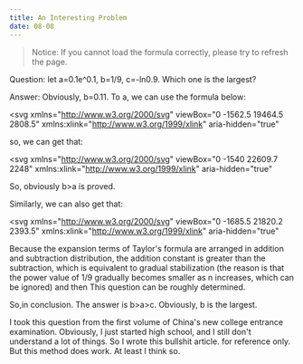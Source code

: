 ```yaml
---
title: An Interesting Problem
date: 08-08
---
```


> Notice: If you cannot load the formula correctly, please try to refresh the page.

Question: let a=0.1e^0.1, b=1/9, c=-ln0.9. Which one is the largest?

Answer: Obviously, b=0.11. To a, we can use the formula below:

<svg
  xmlns="http://www.w3.org/2000/svg"
  viewBox="0 -1562.5 19464.5 2808.5"
  xmlns:xlink="http://www.w3.org/1999/xlink"
  aria-hidden="true"
>
  <defs>
    <path
      id="MJX-178-TEX-I-1D452"
      d="M39 168Q39 225 58 272T107 350T174 402T244 433T307 442H310Q355 442 388 420T421 355Q421 265 310 237Q261 224 176 223Q139 223 138 221Q138 219 132 186T125 128Q125 81 146 54T209 26T302 45T394 111Q403 121 406 121Q410 121 419 112T429 98T420 82T390 55T344 24T281 -1T205 -11Q126 -11 83 42T39 168ZM373 353Q367 405 305 405Q272 405 244 391T199 357T170 316T154 280T149 261Q149 260 169 260Q282 260 327 284T373 353Z"
    ></path>
    <path
      id="MJX-178-TEX-I-1D465"
      d="M52 289Q59 331 106 386T222 442Q257 442 286 424T329 379Q371 442 430 442Q467 442 494 420T522 361Q522 332 508 314T481 292T458 288Q439 288 427 299T415 328Q415 374 465 391Q454 404 425 404Q412 404 406 402Q368 386 350 336Q290 115 290 78Q290 50 306 38T341 26Q378 26 414 59T463 140Q466 150 469 151T485 153H489Q504 153 504 145Q504 144 502 134Q486 77 440 33T333 -11Q263 -11 227 52Q186 -10 133 -10H127Q78 -10 57 16T35 71Q35 103 54 123T99 143Q142 143 142 101Q142 81 130 66T107 46T94 41L91 40Q91 39 97 36T113 29T132 26Q168 26 194 71Q203 87 217 139T245 247T261 313Q266 340 266 352Q266 380 251 392T217 404Q177 404 142 372T93 290Q91 281 88 280T72 278H58Q52 284 52 289Z"
    ></path>
    <path
      id="MJX-178-TEX-N-3D"
      d="M56 347Q56 360 70 367H707Q722 359 722 347Q722 336 708 328L390 327H72Q56 332 56 347ZM56 153Q56 168 72 173H708Q722 163 722 153Q722 140 707 133H70Q56 140 56 153Z"
    ></path>
    <path
      id="MJX-178-TEX-LO-2211"
      d="M60 948Q63 950 665 950H1267L1325 815Q1384 677 1388 669H1348L1341 683Q1320 724 1285 761Q1235 809 1174 838T1033 881T882 898T699 902H574H543H251L259 891Q722 258 724 252Q725 250 724 246Q721 243 460 -56L196 -356Q196 -357 407 -357Q459 -357 548 -357T676 -358Q812 -358 896 -353T1063 -332T1204 -283T1307 -196Q1328 -170 1348 -124H1388Q1388 -125 1381 -145T1356 -210T1325 -294L1267 -449L666 -450Q64 -450 61 -448Q55 -446 55 -439Q55 -437 57 -433L590 177Q590 178 557 222T452 366T322 544L56 909L55 924Q55 945 60 948Z"
    ></path>
    <path
      id="MJX-178-TEX-I-1D45B"
      d="M21 287Q22 293 24 303T36 341T56 388T89 425T135 442Q171 442 195 424T225 390T231 369Q231 367 232 367L243 378Q304 442 382 442Q436 442 469 415T503 336T465 179T427 52Q427 26 444 26Q450 26 453 27Q482 32 505 65T540 145Q542 153 560 153Q580 153 580 145Q580 144 576 130Q568 101 554 73T508 17T439 -10Q392 -10 371 17T350 73Q350 92 386 193T423 345Q423 404 379 404H374Q288 404 229 303L222 291L189 157Q156 26 151 16Q138 -11 108 -11Q95 -11 87 -5T76 7T74 17Q74 30 112 180T152 343Q153 348 153 366Q153 405 129 405Q91 405 66 305Q60 285 60 284Q58 278 41 278H27Q21 284 21 287Z"
    ></path>
    <path
      id="MJX-178-TEX-N-30"
      d="M96 585Q152 666 249 666Q297 666 345 640T423 548Q460 465 460 320Q460 165 417 83Q397 41 362 16T301 -15T250 -22Q224 -22 198 -16T137 16T82 83Q39 165 39 320Q39 494 96 585ZM321 597Q291 629 250 629Q208 629 178 597Q153 571 145 525T137 333Q137 175 145 125T181 46Q209 16 250 16Q290 16 318 46Q347 76 354 130T362 333Q362 478 354 524T321 597Z"
    ></path>
    <path
      id="MJX-178-TEX-N-221E"
      d="M55 217Q55 305 111 373T254 442Q342 442 419 381Q457 350 493 303L507 284L514 294Q618 442 747 442Q833 442 888 374T944 214Q944 128 889 59T743 -11Q657 -11 580 50Q542 81 506 128L492 147L485 137Q381 -11 252 -11Q166 -11 111 57T55 217ZM907 217Q907 285 869 341T761 397Q740 397 720 392T682 378T648 359T619 335T594 310T574 285T559 263T548 246L543 238L574 198Q605 158 622 138T664 94T714 61T765 51Q827 51 867 100T907 217ZM92 214Q92 145 131 89T239 33Q357 33 456 193L425 233Q364 312 334 337Q285 380 233 380Q171 380 132 331T92 214Z"
    ></path>
    <path
      id="MJX-178-TEX-N-21"
      d="M78 661Q78 682 96 699T138 716T180 700T199 661Q199 654 179 432T158 206Q156 198 139 198Q121 198 119 206Q118 209 98 431T78 661ZM79 61Q79 89 97 105T141 121Q164 119 181 104T198 61Q198 31 181 16T139 1Q114 1 97 16T79 61Z"
    ></path>
    <path
      id="MJX-178-TEX-N-31"
      d="M213 578L200 573Q186 568 160 563T102 556H83V602H102Q149 604 189 617T245 641T273 663Q275 666 285 666Q294 666 302 660V361L303 61Q310 54 315 52T339 48T401 46H427V0H416Q395 3 257 3Q121 3 100 0H88V46H114Q136 46 152 46T177 47T193 50T201 52T207 57T213 61V578Z"
    ></path>
    <path
      id="MJX-178-TEX-N-2B"
      d="M56 237T56 250T70 270H369V420L370 570Q380 583 389 583Q402 583 409 568V270H707Q722 262 722 250T707 230H409V-68Q401 -82 391 -82H389H387Q375 -82 369 -68V230H70Q56 237 56 250Z"
    ></path>
    <path
      id="MJX-178-TEX-N-32"
      d="M109 429Q82 429 66 447T50 491Q50 562 103 614T235 666Q326 666 387 610T449 465Q449 422 429 383T381 315T301 241Q265 210 201 149L142 93L218 92Q375 92 385 97Q392 99 409 186V189H449V186Q448 183 436 95T421 3V0H50V19V31Q50 38 56 46T86 81Q115 113 136 137Q145 147 170 174T204 211T233 244T261 278T284 308T305 340T320 369T333 401T340 431T343 464Q343 527 309 573T212 619Q179 619 154 602T119 569T109 550Q109 549 114 549Q132 549 151 535T170 489Q170 464 154 447T109 429Z"
    ></path>
    <path
      id="MJX-178-TEX-N-33"
      d="M127 463Q100 463 85 480T69 524Q69 579 117 622T233 665Q268 665 277 664Q351 652 390 611T430 522Q430 470 396 421T302 350L299 348Q299 347 308 345T337 336T375 315Q457 262 457 175Q457 96 395 37T238 -22Q158 -22 100 21T42 130Q42 158 60 175T105 193Q133 193 151 175T169 130Q169 119 166 110T159 94T148 82T136 74T126 70T118 67L114 66Q165 21 238 21Q293 21 321 74Q338 107 338 175V195Q338 290 274 322Q259 328 213 329L171 330L168 332Q166 335 166 348Q166 366 174 366Q202 366 232 371Q266 376 294 413T322 525V533Q322 590 287 612Q265 626 240 626Q208 626 181 615T143 592T132 580H135Q138 579 143 578T153 573T165 566T175 555T183 540T186 520Q186 498 172 481T127 463Z"
    ></path>
    <path
      id="MJX-178-TEX-N-22C5"
      d="M78 250Q78 274 95 292T138 310Q162 310 180 294T199 251Q199 226 182 208T139 190T96 207T78 250Z"
    ></path>
  </defs>
  <g
    stroke="currentColor"
    fill="currentColor"
    stroke-width="0"
    transform="matrix(1 0 0 -1 0 0)"
  >
    <g data-mml-node="math">
      <g data-mml-node="msup">
        <g data-mml-node="mi">
          <use xlink:href="#MJX-178-TEX-I-1D452"></use>
        </g>
        <g
          data-mml-node="TeXAtom"
          transform="translate(466, 413) scale(0.707)"
          data-mjx-texclass="ORD"
        >
          <g data-mml-node="mi">
            <use xlink:href="#MJX-178-TEX-I-1D465"></use>
          </g>
        </g>
      </g>
      <g data-mml-node="mo" transform="translate(1198.2, 0)">
        <use xlink:href="#MJX-178-TEX-N-3D"></use>
      </g>
      <g data-mml-node="munderover" transform="translate(2254, 0)">
        <g data-mml-node="mo">
          <use xlink:href="#MJX-178-TEX-LO-2211"></use>
        </g>
        <g
          data-mml-node="TeXAtom"
          transform="translate(58, -1087.9) scale(0.707)"
          data-mjx-texclass="ORD"
        >
          <g data-mml-node="mi">
            <use xlink:href="#MJX-178-TEX-I-1D45B"></use>
          </g>
          <g data-mml-node="mo" transform="translate(600, 0)">
            <use xlink:href="#MJX-178-TEX-N-3D"></use>
          </g>
          <g data-mml-node="mn" transform="translate(1378, 0)">
            <use xlink:href="#MJX-178-TEX-N-30"></use>
          </g>
        </g>
        <g
          data-mml-node="TeXAtom"
          transform="translate(368.4, 1150) scale(0.707)"
          data-mjx-texclass="ORD"
        >
          <g data-mml-node="TeXAtom" data-mjx-texclass="ORD">
            <g data-mml-node="mo">
              <use xlink:href="#MJX-178-TEX-N-221E"></use>
            </g>
          </g>
        </g>
      </g>
      <g data-mml-node="mfrac" transform="translate(3864.7, 0)">
        <g data-mml-node="msup" transform="translate(220, 676)">
          <g data-mml-node="mi">
            <use xlink:href="#MJX-178-TEX-I-1D465"></use>
          </g>
          <g
            data-mml-node="TeXAtom"
            transform="translate(572, 363) scale(0.707)"
            data-mjx-texclass="ORD"
          >
            <g data-mml-node="mi">
              <use xlink:href="#MJX-178-TEX-I-1D45B"></use>
            </g>
          </g>
        </g>
        <g data-mml-node="mrow" transform="translate(304.1, -686)">
          <g data-mml-node="mi">
            <use xlink:href="#MJX-178-TEX-I-1D45B"></use>
          </g>
          <g data-mml-node="mo" transform="translate(600, 0)">
            <use xlink:href="#MJX-178-TEX-N-21"></use>
          </g>
        </g>
        <rect width="1246.3" height="60" x="120" y="220"></rect>
      </g>
      <g data-mml-node="mo" transform="translate(5628.7, 0)">
        <use xlink:href="#MJX-178-TEX-N-3D"></use>
      </g>
      <g data-mml-node="mn" transform="translate(6684.5, 0)">
        <use xlink:href="#MJX-178-TEX-N-31"></use>
      </g>
      <g data-mml-node="mo" transform="translate(7406.7, 0)">
        <use xlink:href="#MJX-178-TEX-N-2B"></use>
      </g>
      <g data-mml-node="mi" transform="translate(8407, 0)">
        <use xlink:href="#MJX-178-TEX-I-1D465"></use>
      </g>
      <g data-mml-node="mo" transform="translate(9201.2, 0)">
        <use xlink:href="#MJX-178-TEX-N-2B"></use>
      </g>
      <g data-mml-node="mfrac" transform="translate(10201.4, 0)">
        <g data-mml-node="msup" transform="translate(220, 676)">
          <g data-mml-node="mi">
            <use xlink:href="#MJX-178-TEX-I-1D465"></use>
          </g>
          <g
            data-mml-node="TeXAtom"
            transform="translate(572, 363) scale(0.707)"
            data-mjx-texclass="ORD"
          >
            <g data-mml-node="mn">
              <use xlink:href="#MJX-178-TEX-N-32"></use>
            </g>
          </g>
        </g>
        <g data-mml-node="mrow" transform="translate(318.8, -686)">
          <g data-mml-node="mn">
            <use xlink:href="#MJX-178-TEX-N-32"></use>
          </g>
          <g data-mml-node="mo" transform="translate(500, 0)">
            <use xlink:href="#MJX-178-TEX-N-21"></use>
          </g>
        </g>
        <rect width="1175.6" height="60" x="120" y="220"></rect>
      </g>
      <g data-mml-node="mo" transform="translate(11839.2, 0)">
        <use xlink:href="#MJX-178-TEX-N-2B"></use>
      </g>
      <g data-mml-node="mfrac" transform="translate(12839.4, 0)">
        <g data-mml-node="msup" transform="translate(220, 676)">
          <g data-mml-node="mi">
            <use xlink:href="#MJX-178-TEX-I-1D465"></use>
          </g>
          <g
            data-mml-node="TeXAtom"
            transform="translate(572, 363) scale(0.707)"
            data-mjx-texclass="ORD"
          >
            <g data-mml-node="mn">
              <use xlink:href="#MJX-178-TEX-N-33"></use>
            </g>
          </g>
        </g>
        <g data-mml-node="mrow" transform="translate(318.8, -686)">
          <g data-mml-node="mn">
            <use xlink:href="#MJX-178-TEX-N-33"></use>
          </g>
          <g data-mml-node="mo" transform="translate(500, 0)">
            <use xlink:href="#MJX-178-TEX-N-21"></use>
          </g>
        </g>
        <rect width="1175.6" height="60" x="120" y="220"></rect>
      </g>
      <g data-mml-node="mo" transform="translate(14477.2, 0)">
        <use xlink:href="#MJX-178-TEX-N-2B"></use>
      </g>
      <g data-mml-node="mo" transform="translate(15477.4, 0)">
        <use xlink:href="#MJX-178-TEX-N-22C5"></use>
      </g>
      <g data-mml-node="mo" transform="translate(15977.6, 0)">
        <use xlink:href="#MJX-178-TEX-N-22C5"></use>
      </g>
      <g data-mml-node="mo" transform="translate(16477.8, 0)">
        <use xlink:href="#MJX-178-TEX-N-22C5"></use>
      </g>
      <g data-mml-node="mo" transform="translate(16978.1, 0)">
        <use xlink:href="#MJX-178-TEX-N-2B"></use>
      </g>
      <g data-mml-node="mfrac" transform="translate(17978.3, 0)">
        <g data-mml-node="msup" transform="translate(220, 676)">
          <g data-mml-node="mi">
            <use xlink:href="#MJX-178-TEX-I-1D465"></use>
          </g>
          <g
            data-mml-node="TeXAtom"
            transform="translate(572, 363) scale(0.707)"
            data-mjx-texclass="ORD"
          >
            <g data-mml-node="mi">
              <use xlink:href="#MJX-178-TEX-I-1D45B"></use>
            </g>
          </g>
        </g>
        <g data-mml-node="mrow" transform="translate(304.1, -686)">
          <g data-mml-node="mi">
            <use xlink:href="#MJX-178-TEX-I-1D45B"></use>
          </g>
          <g data-mml-node="mo" transform="translate(600, 0)">
            <use xlink:href="#MJX-178-TEX-N-21"></use>
          </g>
        </g>
        <rect width="1246.3" height="60" x="120" y="220"></rect>
      </g>
    </g>
  </g>
</svg>

so, we can get that:

<svg
  xmlns="http://www.w3.org/2000/svg"
  viewBox="0 -1540 22609.7 2248"
  xmlns:xlink="http://www.w3.org/1999/xlink"
  aria-hidden="true"
>
  <defs>
    <path
      id="MJX-322-TEX-N-30"
      d="M96 585Q152 666 249 666Q297 666 345 640T423 548Q460 465 460 320Q460 165 417 83Q397 41 362 16T301 -15T250 -22Q224 -22 198 -16T137 16T82 83Q39 165 39 320Q39 494 96 585ZM321 597Q291 629 250 629Q208 629 178 597Q153 571 145 525T137 333Q137 175 145 125T181 46Q209 16 250 16Q290 16 318 46Q347 76 354 130T362 333Q362 478 354 524T321 597Z"
    ></path>
    <path
      id="MJX-322-TEX-N-2E"
      d="M78 60Q78 84 95 102T138 120Q162 120 180 104T199 61Q199 36 182 18T139 0T96 17T78 60Z"
    ></path>
    <path
      id="MJX-322-TEX-N-31"
      d="M213 578L200 573Q186 568 160 563T102 556H83V602H102Q149 604 189 617T245 641T273 663Q275 666 285 666Q294 666 302 660V361L303 61Q310 54 315 52T339 48T401 46H427V0H416Q395 3 257 3Q121 3 100 0H88V46H114Q136 46 152 46T177 47T193 50T201 52T207 57T213 61V578Z"
    ></path>
    <path
      id="MJX-322-TEX-I-1D452"
      d="M39 168Q39 225 58 272T107 350T174 402T244 433T307 442H310Q355 442 388 420T421 355Q421 265 310 237Q261 224 176 223Q139 223 138 221Q138 219 132 186T125 128Q125 81 146 54T209 26T302 45T394 111Q403 121 406 121Q410 121 419 112T429 98T420 82T390 55T344 24T281 -1T205 -11Q126 -11 83 42T39 168ZM373 353Q367 405 305 405Q272 405 244 391T199 357T170 316T154 280T149 261Q149 260 169 260Q282 260 327 284T373 353Z"
    ></path>
    <path
      id="MJX-322-TEX-N-2248"
      d="M55 319Q55 360 72 393T114 444T163 472T205 482Q207 482 213 482T223 483Q262 483 296 468T393 413L443 381Q502 346 553 346Q609 346 649 375T694 454Q694 465 698 474T708 483Q722 483 722 452Q722 386 675 338T555 289Q514 289 468 310T388 357T308 404T224 426Q164 426 125 393T83 318Q81 289 69 289Q55 289 55 319ZM55 85Q55 126 72 159T114 210T163 238T205 248Q207 248 213 248T223 249Q262 249 296 234T393 179L443 147Q502 112 553 112Q609 112 649 141T694 220Q694 249 708 249T722 217Q722 153 675 104T555 55Q514 55 468 76T388 123T308 170T224 192Q164 192 125 159T83 84Q80 55 69 55Q55 55 55 85Z"
    ></path>
    <path
      id="MJX-322-TEX-N-D7"
      d="M630 29Q630 9 609 9Q604 9 587 25T493 118L389 222L284 117Q178 13 175 11Q171 9 168 9Q160 9 154 15T147 29Q147 36 161 51T255 146L359 250L255 354Q174 435 161 449T147 471Q147 480 153 485T168 490Q173 490 175 489Q178 487 284 383L389 278L493 382Q570 459 587 475T609 491Q630 491 630 471Q630 464 620 453T522 355L418 250L522 145Q606 61 618 48T630 29Z"
    ></path>
    <path
      id="MJX-322-TEX-N-28"
      d="M94 250Q94 319 104 381T127 488T164 576T202 643T244 695T277 729T302 750H315H319Q333 750 333 741Q333 738 316 720T275 667T226 581T184 443T167 250T184 58T225 -81T274 -167T316 -220T333 -241Q333 -250 318 -250H315H302L274 -226Q180 -141 137 -14T94 250Z"
    ></path>
    <path
      id="MJX-322-TEX-N-2B"
      d="M56 237T56 250T70 270H369V420L370 570Q380 583 389 583Q402 583 409 568V270H707Q722 262 722 250T707 230H409V-68Q401 -82 391 -82H389H387Q375 -82 369 -68V230H70Q56 237 56 250Z"
    ></path>
    <path
      id="MJX-322-TEX-N-32"
      d="M109 429Q82 429 66 447T50 491Q50 562 103 614T235 666Q326 666 387 610T449 465Q449 422 429 383T381 315T301 241Q265 210 201 149L142 93L218 92Q375 92 385 97Q392 99 409 186V189H449V186Q448 183 436 95T421 3V0H50V19V31Q50 38 56 46T86 81Q115 113 136 137Q145 147 170 174T204 211T233 244T261 278T284 308T305 340T320 369T333 401T340 431T343 464Q343 527 309 573T212 619Q179 619 154 602T119 569T109 550Q109 549 114 549Q132 549 151 535T170 489Q170 464 154 447T109 429Z"
    ></path>
    <path
      id="MJX-322-TEX-N-21"
      d="M78 661Q78 682 96 699T138 716T180 700T199 661Q199 654 179 432T158 206Q156 198 139 198Q121 198 119 206Q118 209 98 431T78 661ZM79 61Q79 89 97 105T141 121Q164 119 181 104T198 61Q198 31 181 16T139 1Q114 1 97 16T79 61Z"
    ></path>
    <path
      id="MJX-322-TEX-N-33"
      d="M127 463Q100 463 85 480T69 524Q69 579 117 622T233 665Q268 665 277 664Q351 652 390 611T430 522Q430 470 396 421T302 350L299 348Q299 347 308 345T337 336T375 315Q457 262 457 175Q457 96 395 37T238 -22Q158 -22 100 21T42 130Q42 158 60 175T105 193Q133 193 151 175T169 130Q169 119 166 110T159 94T148 82T136 74T126 70T118 67L114 66Q165 21 238 21Q293 21 321 74Q338 107 338 175V195Q338 290 274 322Q259 328 213 329L171 330L168 332Q166 335 166 348Q166 366 174 366Q202 366 232 371Q266 376 294 413T322 525V533Q322 590 287 612Q265 626 240 626Q208 626 181 615T143 592T132 580H135Q138 579 143 578T153 573T165 566T175 555T183 540T186 520Q186 498 172 481T127 463Z"
    ></path>
    <path
      id="MJX-322-TEX-N-29"
      d="M60 749L64 750Q69 750 74 750H86L114 726Q208 641 251 514T294 250Q294 182 284 119T261 12T224 -76T186 -143T145 -194T113 -227T90 -246Q87 -249 86 -250H74Q66 -250 63 -250T58 -247T55 -238Q56 -237 66 -225Q221 -64 221 250T66 725Q56 737 55 738Q55 746 60 749Z"
    ></path>
    <path
      id="MJX-322-TEX-N-35"
      d="M164 157Q164 133 148 117T109 101H102Q148 22 224 22Q294 22 326 82Q345 115 345 210Q345 313 318 349Q292 382 260 382H254Q176 382 136 314Q132 307 129 306T114 304Q97 304 95 310Q93 314 93 485V614Q93 664 98 664Q100 666 102 666Q103 666 123 658T178 642T253 634Q324 634 389 662Q397 666 402 666Q410 666 410 648V635Q328 538 205 538Q174 538 149 544L139 546V374Q158 388 169 396T205 412T256 420Q337 420 393 355T449 201Q449 109 385 44T229 -22Q148 -22 99 32T50 154Q50 178 61 192T84 210T107 214Q132 214 148 197T164 157Z"
    ></path>
    <path
      id="MJX-322-TEX-N-36"
      d="M42 313Q42 476 123 571T303 666Q372 666 402 630T432 550Q432 525 418 510T379 495Q356 495 341 509T326 548Q326 592 373 601Q351 623 311 626Q240 626 194 566Q147 500 147 364L148 360Q153 366 156 373Q197 433 263 433H267Q313 433 348 414Q372 400 396 374T435 317Q456 268 456 210V192Q456 169 451 149Q440 90 387 34T253 -22Q225 -22 199 -14T143 16T92 75T56 172T42 313ZM257 397Q227 397 205 380T171 335T154 278T148 216Q148 133 160 97T198 39Q222 21 251 21Q302 21 329 59Q342 77 347 104T352 209Q352 289 347 316T329 361Q302 397 257 397Z"
    ></path>
    <path
      id="MJX-322-TEX-N-37"
      d="M55 458Q56 460 72 567L88 674Q88 676 108 676H128V672Q128 662 143 655T195 646T364 644H485V605L417 512Q408 500 387 472T360 435T339 403T319 367T305 330T292 284T284 230T278 162T275 80Q275 66 275 52T274 28V19Q270 2 255 -10T221 -22Q210 -22 200 -19T179 0T168 40Q168 198 265 368Q285 400 349 489L395 552H302Q128 552 119 546Q113 543 108 522T98 479L95 458V455H55V458Z"
    ></path>
  </defs>
  <g
    stroke="currentColor"
    fill="currentColor"
    stroke-width="0"
    transform="matrix(1 0 0 -1 0 0)"
  >
    <g data-mml-node="math">
      <g data-mml-node="mn">
        <use xlink:href="#MJX-322-TEX-N-30"></use>
        <use xlink:href="#MJX-322-TEX-N-2E" transform="translate(500, 0)"></use>
        <use xlink:href="#MJX-322-TEX-N-31" transform="translate(778, 0)"></use>
      </g>
      <g data-mml-node="msup" transform="translate(1278, 0)">
        <g data-mml-node="mi">
          <use xlink:href="#MJX-322-TEX-I-1D452"></use>
        </g>
        <g
          data-mml-node="TeXAtom"
          transform="translate(466, 413) scale(0.707)"
          data-mjx-texclass="ORD"
        >
          <g data-mml-node="mn">
            <use xlink:href="#MJX-322-TEX-N-30"></use>
            <use
              xlink:href="#MJX-322-TEX-N-2E"
              transform="translate(500, 0)"
            ></use>
            <use
              xlink:href="#MJX-322-TEX-N-31"
              transform="translate(778, 0)"
            ></use>
          </g>
        </g>
      </g>
      <g data-mml-node="mo" transform="translate(2975.5, 0)">
        <use xlink:href="#MJX-322-TEX-N-2248"></use>
      </g>
      <g data-mml-node="mn" transform="translate(4031.2, 0)">
        <use xlink:href="#MJX-322-TEX-N-30"></use>
        <use xlink:href="#MJX-322-TEX-N-2E" transform="translate(500, 0)"></use>
        <use xlink:href="#MJX-322-TEX-N-31" transform="translate(778, 0)"></use>
      </g>
      <g data-mml-node="mo" transform="translate(5531.5, 0)">
        <use xlink:href="#MJX-322-TEX-N-D7"></use>
      </g>
      <g data-mml-node="mo" transform="translate(6531.7, 0)">
        <use xlink:href="#MJX-322-TEX-N-28"></use>
      </g>
      <g data-mml-node="mn" transform="translate(6920.7, 0)">
        <use xlink:href="#MJX-322-TEX-N-31"></use>
      </g>
      <g data-mml-node="mo" transform="translate(7642.9, 0)">
        <use xlink:href="#MJX-322-TEX-N-2B"></use>
      </g>
      <g data-mml-node="mn" transform="translate(8643.1, 0)">
        <use xlink:href="#MJX-322-TEX-N-30"></use>
        <use xlink:href="#MJX-322-TEX-N-2E" transform="translate(500, 0)"></use>
        <use xlink:href="#MJX-322-TEX-N-31" transform="translate(778, 0)"></use>
      </g>
      <g data-mml-node="mo" transform="translate(10143.3, 0)">
        <use xlink:href="#MJX-322-TEX-N-2B"></use>
      </g>
      <g data-mml-node="mfrac" transform="translate(11143.6, 0)">
        <g data-mml-node="msup" transform="translate(220, 676)">
          <g data-mml-node="mn">
            <use xlink:href="#MJX-322-TEX-N-30"></use>
            <use
              xlink:href="#MJX-322-TEX-N-2E"
              transform="translate(500, 0)"
            ></use>
            <use
              xlink:href="#MJX-322-TEX-N-31"
              transform="translate(778, 0)"
            ></use>
          </g>
          <g
            data-mml-node="TeXAtom"
            transform="translate(1278, 393.1) scale(0.707)"
            data-mjx-texclass="ORD"
          >
            <g data-mml-node="mn">
              <use xlink:href="#MJX-322-TEX-N-32"></use>
            </g>
          </g>
        </g>
        <g data-mml-node="mrow" transform="translate(671.8, -686)">
          <g data-mml-node="mn">
            <use xlink:href="#MJX-322-TEX-N-32"></use>
          </g>
          <g data-mml-node="mo" transform="translate(500, 0)">
            <use xlink:href="#MJX-322-TEX-N-21"></use>
          </g>
        </g>
        <rect width="1881.6" height="60" x="120" y="220"></rect>
      </g>
      <g data-mml-node="mo" transform="translate(13487.3, 0)">
        <use xlink:href="#MJX-322-TEX-N-2B"></use>
      </g>
      <g data-mml-node="mfrac" transform="translate(14487.6, 0)">
        <g data-mml-node="msup" transform="translate(220, 676)">
          <g data-mml-node="mn">
            <use xlink:href="#MJX-322-TEX-N-30"></use>
            <use
              xlink:href="#MJX-322-TEX-N-2E"
              transform="translate(500, 0)"
            ></use>
            <use
              xlink:href="#MJX-322-TEX-N-31"
              transform="translate(778, 0)"
            ></use>
          </g>
          <g
            data-mml-node="TeXAtom"
            transform="translate(1278, 393.1) scale(0.707)"
            data-mjx-texclass="ORD"
          >
            <g data-mml-node="mn">
              <use xlink:href="#MJX-322-TEX-N-33"></use>
            </g>
          </g>
        </g>
        <g data-mml-node="mrow" transform="translate(671.8, -686)">
          <g data-mml-node="mn">
            <use xlink:href="#MJX-322-TEX-N-33"></use>
          </g>
          <g data-mml-node="mo" transform="translate(500, 0)">
            <use xlink:href="#MJX-322-TEX-N-21"></use>
          </g>
        </g>
        <rect width="1881.6" height="60" x="120" y="220"></rect>
      </g>
      <g data-mml-node="mo" transform="translate(16609.1, 0)">
        <use xlink:href="#MJX-322-TEX-N-29"></use>
      </g>
      <g data-mml-node="mo" transform="translate(17275.9, 0)">
        <use xlink:href="#MJX-322-TEX-N-2248"></use>
      </g>
      <g data-mml-node="mn" transform="translate(18331.7, 0)">
        <use xlink:href="#MJX-322-TEX-N-30"></use>
        <use xlink:href="#MJX-322-TEX-N-2E" transform="translate(500, 0)"></use>
        <use xlink:href="#MJX-322-TEX-N-31" transform="translate(778, 0)"></use>
        <use
          xlink:href="#MJX-322-TEX-N-31"
          transform="translate(1278, 0)"
        ></use>
        <use
          xlink:href="#MJX-322-TEX-N-30"
          transform="translate(1778, 0)"
        ></use>
        <use
          xlink:href="#MJX-322-TEX-N-35"
          transform="translate(2278, 0)"
        ></use>
        <use
          xlink:href="#MJX-322-TEX-N-31"
          transform="translate(2778, 0)"
        ></use>
        <use
          xlink:href="#MJX-322-TEX-N-36"
          transform="translate(3278, 0)"
        ></use>
        <use
          xlink:href="#MJX-322-TEX-N-37"
          transform="translate(3778, 0)"
        ></use>
      </g>
    </g>
  </g>
</svg>

So, obviously b>a is proved.

Similarly, we can also get that:

<svg
  xmlns="http://www.w3.org/2000/svg"
  viewBox="0 -1685.5 21820.2 2393.5"
  xmlns:xlink="http://www.w3.org/1999/xlink"
  aria-hidden="true"
>
  <defs>
    <path
      id="MJX-518-TEX-N-2212"
      d="M84 237T84 250T98 270H679Q694 262 694 250T679 230H98Q84 237 84 250Z"
    ></path>
    <path
      id="MJX-518-TEX-I-1D459"
      d="M117 59Q117 26 142 26Q179 26 205 131Q211 151 215 152Q217 153 225 153H229Q238 153 241 153T246 151T248 144Q247 138 245 128T234 90T214 43T183 6T137 -11Q101 -11 70 11T38 85Q38 97 39 102L104 360Q167 615 167 623Q167 626 166 628T162 632T157 634T149 635T141 636T132 637T122 637Q112 637 109 637T101 638T95 641T94 647Q94 649 96 661Q101 680 107 682T179 688Q194 689 213 690T243 693T254 694Q266 694 266 686Q266 675 193 386T118 83Q118 81 118 75T117 65V59Z"
    ></path>
    <path
      id="MJX-518-TEX-I-1D45B"
      d="M21 287Q22 293 24 303T36 341T56 388T89 425T135 442Q171 442 195 424T225 390T231 369Q231 367 232 367L243 378Q304 442 382 442Q436 442 469 415T503 336T465 179T427 52Q427 26 444 26Q450 26 453 27Q482 32 505 65T540 145Q542 153 560 153Q580 153 580 145Q580 144 576 130Q568 101 554 73T508 17T439 -10Q392 -10 371 17T350 73Q350 92 386 193T423 345Q423 404 379 404H374Q288 404 229 303L222 291L189 157Q156 26 151 16Q138 -11 108 -11Q95 -11 87 -5T76 7T74 17Q74 30 112 180T152 343Q153 348 153 366Q153 405 129 405Q91 405 66 305Q60 285 60 284Q58 278 41 278H27Q21 284 21 287Z"
    ></path>
    <path
      id="MJX-518-TEX-N-30"
      d="M96 585Q152 666 249 666Q297 666 345 640T423 548Q460 465 460 320Q460 165 417 83Q397 41 362 16T301 -15T250 -22Q224 -22 198 -16T137 16T82 83Q39 165 39 320Q39 494 96 585ZM321 597Q291 629 250 629Q208 629 178 597Q153 571 145 525T137 333Q137 175 145 125T181 46Q209 16 250 16Q290 16 318 46Q347 76 354 130T362 333Q362 478 354 524T321 597Z"
    ></path>
    <path
      id="MJX-518-TEX-N-2E"
      d="M78 60Q78 84 95 102T138 120Q162 120 180 104T199 61Q199 36 182 18T139 0T96 17T78 60Z"
    ></path>
    <path
      id="MJX-518-TEX-N-39"
      d="M352 287Q304 211 232 211Q154 211 104 270T44 396Q42 412 42 436V444Q42 537 111 606Q171 666 243 666Q245 666 249 666T257 665H261Q273 665 286 663T323 651T370 619T413 560Q456 472 456 334Q456 194 396 97Q361 41 312 10T208 -22Q147 -22 108 7T68 93T121 149Q143 149 158 135T173 96Q173 78 164 65T148 49T135 44L131 43Q131 41 138 37T164 27T206 22H212Q272 22 313 86Q352 142 352 280V287ZM244 248Q292 248 321 297T351 430Q351 508 343 542Q341 552 337 562T323 588T293 615T246 625Q208 625 181 598Q160 576 154 546T147 441Q147 358 152 329T172 282Q197 248 244 248Z"
    ></path>
    <path
      id="MJX-518-TEX-N-3D"
      d="M56 347Q56 360 70 367H707Q722 359 722 347Q722 336 708 328L390 327H72Q56 332 56 347ZM56 153Q56 168 72 173H708Q722 163 722 153Q722 140 707 133H70Q56 140 56 153Z"
    ></path>
    <path
      id="MJX-518-TEX-N-31"
      d="M213 578L200 573Q186 568 160 563T102 556H83V602H102Q149 604 189 617T245 641T273 663Q275 666 285 666Q294 666 302 660V361L303 61Q310 54 315 52T339 48T401 46H427V0H416Q395 3 257 3Q121 3 100 0H88V46H114Q136 46 152 46T177 47T193 50T201 52T207 57T213 61V578Z"
    ></path>
    <path
      id="MJX-518-TEX-N-28"
      d="M94 250Q94 319 104 381T127 488T164 576T202 643T244 695T277 729T302 750H315H319Q333 750 333 741Q333 738 316 720T275 667T226 581T184 443T167 250T184 58T225 -81T274 -167T316 -220T333 -241Q333 -250 318 -250H315H302L274 -226Q180 -141 137 -14T94 250Z"
    ></path>
    <path
      id="MJX-518-TEX-N-2B"
      d="M56 237T56 250T70 270H369V420L370 570Q380 583 389 583Q402 583 409 568V270H707Q722 262 722 250T707 230H409V-68Q401 -82 391 -82H389H387Q375 -82 369 -68V230H70Q56 237 56 250Z"
    ></path>
    <path
      id="MJX-518-TEX-N-29"
      d="M60 749L64 750Q69 750 74 750H86L114 726Q208 641 251 514T294 250Q294 182 284 119T261 12T224 -76T186 -143T145 -194T113 -227T90 -246Q87 -249 86 -250H74Q66 -250 63 -250T58 -247T55 -238Q56 -237 66 -225Q221 -64 221 250T66 725Q56 737 55 738Q55 746 60 749Z"
    ></path>
    <path
      id="MJX-518-TEX-N-2248"
      d="M55 319Q55 360 72 393T114 444T163 472T205 482Q207 482 213 482T223 483Q262 483 296 468T393 413L443 381Q502 346 553 346Q609 346 649 375T694 454Q694 465 698 474T708 483Q722 483 722 452Q722 386 675 338T555 289Q514 289 468 310T388 357T308 404T224 426Q164 426 125 393T83 318Q81 289 69 289Q55 289 55 319ZM55 85Q55 126 72 159T114 210T163 238T205 248Q207 248 213 248T223 249Q262 249 296 234T393 179L443 147Q502 112 553 112Q609 112 649 141T694 220Q694 249 708 249T722 217Q722 153 675 104T555 55Q514 55 468 76T388 123T308 170T224 192Q164 192 125 159T83 84Q80 55 69 55Q55 55 55 85Z"
    ></path>
    <path
      id="MJX-518-TEX-N-32"
      d="M109 429Q82 429 66 447T50 491Q50 562 103 614T235 666Q326 666 387 610T449 465Q449 422 429 383T381 315T301 241Q265 210 201 149L142 93L218 92Q375 92 385 97Q392 99 409 186V189H449V186Q448 183 436 95T421 3V0H50V19V31Q50 38 56 46T86 81Q115 113 136 137Q145 147 170 174T204 211T233 244T261 278T284 308T305 340T320 369T333 401T340 431T343 464Q343 527 309 573T212 619Q179 619 154 602T119 569T109 550Q109 549 114 549Q132 549 151 535T170 489Q170 464 154 447T109 429Z"
    ></path>
    <path
      id="MJX-518-TEX-N-36"
      d="M42 313Q42 476 123 571T303 666Q372 666 402 630T432 550Q432 525 418 510T379 495Q356 495 341 509T326 548Q326 592 373 601Q351 623 311 626Q240 626 194 566Q147 500 147 364L148 360Q153 366 156 373Q197 433 263 433H267Q313 433 348 414Q372 400 396 374T435 317Q456 268 456 210V192Q456 169 451 149Q440 90 387 34T253 -22Q225 -22 199 -14T143 16T92 75T56 172T42 313ZM257 397Q227 397 205 380T171 335T154 278T148 216Q148 133 160 97T198 39Q222 21 251 21Q302 21 329 59Q342 77 347 104T352 209Q352 289 347 316T329 361Q302 397 257 397Z"
    ></path>
  </defs>
  <g
    stroke="currentColor"
    fill="currentColor"
    stroke-width="0"
    transform="matrix(1 0 0 -1 0 0)"
  >
    <g data-mml-node="math">
      <g data-mml-node="mo">
        <use xlink:href="#MJX-518-TEX-N-2212"></use>
      </g>
      <g data-mml-node="mi" transform="translate(778, 0)">
        <use xlink:href="#MJX-518-TEX-I-1D459"></use>
      </g>
      <g data-mml-node="mi" transform="translate(1076, 0)">
        <use xlink:href="#MJX-518-TEX-I-1D45B"></use>
      </g>
      <g data-mml-node="mn" transform="translate(1676, 0)">
        <use xlink:href="#MJX-518-TEX-N-30"></use>
        <use xlink:href="#MJX-518-TEX-N-2E" transform="translate(500, 0)"></use>
        <use xlink:href="#MJX-518-TEX-N-39" transform="translate(778, 0)"></use>
      </g>
      <g data-mml-node="mo" transform="translate(3231.8, 0)">
        <use xlink:href="#MJX-518-TEX-N-3D"></use>
      </g>
      <g data-mml-node="mi" transform="translate(4287.6, 0)">
        <use xlink:href="#MJX-518-TEX-I-1D459"></use>
      </g>
      <g data-mml-node="mi" transform="translate(4585.6, 0)">
        <use xlink:href="#MJX-518-TEX-I-1D45B"></use>
      </g>
      <g data-mml-node="mfrac" transform="translate(5185.6, 0)">
        <g data-mml-node="mn" transform="translate(220, 676)">
          <use xlink:href="#MJX-518-TEX-N-31"></use>
          <use
            xlink:href="#MJX-518-TEX-N-30"
            transform="translate(500, 0)"
          ></use>
        </g>
        <g data-mml-node="mn" transform="translate(470, -686)">
          <use xlink:href="#MJX-518-TEX-N-39"></use>
        </g>
        <rect width="1200" height="60" x="120" y="220"></rect>
      </g>
      <g data-mml-node="mo" transform="translate(6903.3, 0)">
        <use xlink:href="#MJX-518-TEX-N-3D"></use>
      </g>
      <g data-mml-node="mi" transform="translate(7959.1, 0)">
        <use xlink:href="#MJX-518-TEX-I-1D459"></use>
      </g>
      <g data-mml-node="mi" transform="translate(8257.1, 0)">
        <use xlink:href="#MJX-518-TEX-I-1D45B"></use>
      </g>
      <g data-mml-node="mo" transform="translate(8857.1, 0)">
        <use xlink:href="#MJX-518-TEX-N-28"></use>
      </g>
      <g data-mml-node="mn" transform="translate(9246.1, 0)">
        <use xlink:href="#MJX-518-TEX-N-31"></use>
      </g>
      <g data-mml-node="mo" transform="translate(9968.3, 0)">
        <use xlink:href="#MJX-518-TEX-N-2B"></use>
      </g>
      <g data-mml-node="mfrac" transform="translate(10968.6, 0)">
        <g data-mml-node="mn" transform="translate(220, 676)">
          <use xlink:href="#MJX-518-TEX-N-31"></use>
        </g>
        <g data-mml-node="mn" transform="translate(220, -686)">
          <use xlink:href="#MJX-518-TEX-N-39"></use>
        </g>
        <rect width="700" height="60" x="120" y="220"></rect>
      </g>
      <g data-mml-node="mo" transform="translate(11908.6, 0)">
        <use xlink:href="#MJX-518-TEX-N-29"></use>
      </g>
      <g data-mml-node="mo" transform="translate(12575.3, 0)">
        <use xlink:href="#MJX-518-TEX-N-2248"></use>
      </g>
      <g data-mml-node="mfrac" transform="translate(13631.1, 0)">
        <g data-mml-node="mn" transform="translate(220, 676)">
          <use xlink:href="#MJX-518-TEX-N-31"></use>
        </g>
        <g data-mml-node="mn" transform="translate(220, -686)">
          <use xlink:href="#MJX-518-TEX-N-39"></use>
        </g>
        <rect width="700" height="60" x="120" y="220"></rect>
      </g>
      <g data-mml-node="mo" transform="translate(14793.3, 0)">
        <use xlink:href="#MJX-518-TEX-N-2212"></use>
      </g>
      <g data-mml-node="mfrac" transform="translate(15793.6, 0)">
        <g data-mml-node="mrow" transform="translate(220, 820.6)">
          <g data-mml-node="mo">
            <use xlink:href="#MJX-518-TEX-N-28"></use>
          </g>
          <g data-mml-node="mfrac" transform="translate(389, 0)">
            <g data-mml-node="mn" transform="translate(220, 394) scale(0.707)">
              <use xlink:href="#MJX-518-TEX-N-31"></use>
            </g>
            <g data-mml-node="mn" transform="translate(220, -345) scale(0.707)">
              <use xlink:href="#MJX-518-TEX-N-39"></use>
            </g>
            <rect width="553.6" height="60" x="120" y="220"></rect>
          </g>
          <g data-mml-node="msup" transform="translate(1182.6, 0)">
            <g data-mml-node="mo">
              <use xlink:href="#MJX-518-TEX-N-29"></use>
            </g>
            <g
              data-mml-node="TeXAtom"
              transform="translate(389, 363) scale(0.707)"
              data-mjx-texclass="ORD"
            >
              <g data-mml-node="mn">
                <use xlink:href="#MJX-518-TEX-N-32"></use>
              </g>
            </g>
          </g>
        </g>
        <g data-mml-node="mn" transform="translate(957.6, -686)">
          <use xlink:href="#MJX-518-TEX-N-32"></use>
        </g>
        <rect width="2175.1" height="60" x="120" y="220"></rect>
      </g>
      <g data-mml-node="mo" transform="translate(18486.4, 0)">
        <use xlink:href="#MJX-518-TEX-N-2248"></use>
      </g>
      <g data-mml-node="mn" transform="translate(19542.2, 0)">
        <use xlink:href="#MJX-518-TEX-N-30"></use>
        <use xlink:href="#MJX-518-TEX-N-2E" transform="translate(500, 0)"></use>
        <use xlink:href="#MJX-518-TEX-N-30" transform="translate(778, 0)"></use>
        <use
          xlink:href="#MJX-518-TEX-N-36"
          transform="translate(1278, 0)"
        ></use>
        <use
          xlink:href="#MJX-518-TEX-N-31"
          transform="translate(1778, 0)"
        ></use>
      </g>
    </g>
  </g>
</svg>

Because the expansion terms of Taylor's formula are arranged in addition and subtraction distribution, the addition constant is greater than the subtraction, which is equivalent to gradual stabilization (the reason is that the power value of 1/9 gradually becomes smaller as n increases, which can be ignored) and then This question can be roughly determined.

So,in conclusion. The answer is b>a>c. Obviously, b is the largest.

I took this question from the first volume of China's new college entrance examination. Obviously, I just started high school, and I still don't understand a lot of things. So I wrote this bullshit article. for reference only. But this method does work. At least I think so.
